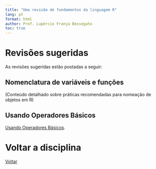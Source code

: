 ```yaml
---
title: "Uma revisão de fundamentos da linguagem R"
lang: pt
format: html
author: Prof. Lupércio França Bessegato
toc: true
---
```


# Revisões sugeridas

As revisões sugeridas estão postadas a seguir:

## Nomenclatura de variáveis e funções
(Conteúdo detalhado sobre práticas recomendadas para nomeação de objetos em R)


## Usando Operadores Básicos
[Usando Operadores Básicos](../EST064/00_operadores_basicos.html){target="_blank" rel="noopener noreferrer"}.

# Voltar a disciplina  
[Voltar](../EST064/est064.html)

